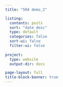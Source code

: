 ```yaml
---
title: "504 demo_2"

listing:
  contents: posts
  sort: "date desc"
  type: default
  categories: false
  sort-ui: false
  filter-ui: false
  
project: 
  type: website 
  output-dir: docs

page-layout: full
title-block-banner: true
---
```

